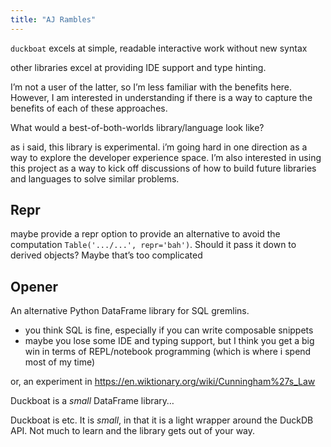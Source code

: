 ```yaml
---
title: "AJ Rambles"
---
```


`duckboat` excels at simple, readable interactive work without new syntax

other libraries excel at providing IDE support and type hinting.

I'm not a user of the latter, so I'm less familiar with the benefits here.
However, I am interested in understanding if there is a way to capture the benefits
of each of these approaches.

What would a best-of-both-worlds library/language look like?

as i said, this library is experimental. i'm going hard in one direction as a way
to explore the developer experience space. I'm also interested in using this project
as a way to kick off discussions of how to build future libraries and languages
to solve similar problems.


## Repr

maybe provide a repr option to provide an alternative to avoid the computation
`Table('.../...', repr='bah')`. Should it pass it down to derived objects? Maybe that's too complicated


## Opener

An alternative Python DataFrame library for SQL gremlins.

- you think SQL is fine, especially if you can write composable snippets
- maybe you lose some IDE and typing support, but I think you get a big win in terms of REPL/notebook programming (which is where i spend most of my time)

or, an experiment in [https://en.wiktionary.org/wiki/Cunningham%27s_Law]()

Duckboat is a *small* DataFrame library...

Duckboat is etc. It is *small*, in that it is a light wrapper around the DuckDB API. Not much to learn and the library gets out of your way.
